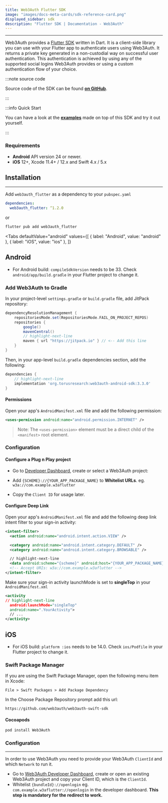 ```yaml
---
title: Web3Auth Flutter SDK
image: "images/docs-meta-cards/sdk-reference-card.png"
displayed_sidebar: sdk
description: "Flutter SDK | Documentation - Web3Auth"
---
```



---

Web3Auth provides a [Flutter SDK](https://github.com/Web3Auth/web3auth-flutter-sdk) written in Dart. It is a client-side library you can use with your
Flutter app to authenticate users using Web3Auth. It returns a private key generated in a non-custodial way on successful user authentication. This
authentication is achieved by using any of the supported social logins Web3Auth provides or using a custom authentication flow of your choice.

:::note source code

Source code of the SDK can be found **[on GitHub](https://github.com/Web3Auth/web3auth-flutter-sdk/)**.

:::

:::info Quick Start

You can have a look at the **[examples](https://github.com/Web3Auth/examples/tree/main/flutter)** made on top of this SDK and try it out yourself.

:::

### Requirements

- **Android** API version 24 or newer.
- **iOS** 12+, Xcode 11.4+ / 12.x and Swift 4.x / 5.x

## Installation

---

Add `web3auth_flutter` as a dependency to your `pubspec.yaml`

```yaml
dependencies:
  web3auth_flutter: ^1.2.0
```

or

```sh
flutter pub add web3auth_flutter
```

<Tabs
  defaultValue="android"
  values={[
    { label: "Android", value: "android" },
    { label: "iOS", value: "ios" },
  ]}
>

<TabItem value="android">

## Android

- For Android build: `compileSdkVersion` needs to be 33. Check `android/app/build.gradle` in your Flutter project to change it.

### Add Web3Auth to Gradle

In your project-level `settings.gradle` or `build.gradle` file, add JitPack repository:

```groovy
dependencyResolutionManagement {
    repositoriesMode.set(RepositoriesMode.FAIL_ON_PROJECT_REPOS)
    repositories {
        google()
        mavenCentral()
        // highlight-next-line
        maven { url "https://jitpack.io" } // <-- Add this line
    }
}
```

Then, in your app-level `build.gradle` dependencies section, add the following:

```groovy
dependencies {
    // highlight-next-line
    implementation 'org.torusresearch:web3auth-android-sdk:3.3.0'
}
```

#### Permissions

Open your app's `AndroidManifest.xml` file and add the following permission:

```xml
<uses-permission android:name="android.permission.INTERNET" />
```

> Note: The `<uses-permission>` element must be a direct child of the `<manifest>` root element.

### Configuration

#### Configure a Plug n Play project

- Go to [Developer Dashboard](https://dashboard.web3auth.io/), create or select a Web3Auth project:

- Add `{SCHEME}://{YOUR_APP_PACKAGE_NAME}` to **Whitelist URLs**. eg. `w3a://com.example.w3aflutter`

- Copy the `Client ID` for usage later.

#### Configure Deep Link

Open your app's `AndroidManifest.xml` file and add the following deep link intent filter to your sign-in activity:

```xml
<intent-filter>
  <action android:name="android.intent.action.VIEW" />

  <category android:name="android.intent.category.DEFAULT" />
  <category android:name="android.intent.category.BROWSABLE" />

  // highlight-next-line
  <data android:scheme="{scheme}" android:host="{YOUR_APP_PACKAGE_NAME}" android:path="/auth" />
  <!-- Accept URIs: w3a://com.example.w3aflutter -->
</intent-filter>
```

Make sure your sign-in activity launchMode is set to **singleTop** in your `AndroidManifest.xml`

```xml
<activity
// highlight-next-line
  android:launchMode="singleTop"
  android:name=".YourActivity">
  // ...
</activity>
```

</TabItem>

<TabItem value="ios">

## iOS

- For iOS build: `platform :ios` needs to be 14.0. Check `ios/Podfile` in your Flutter project to change it.

### Swift Package Manager

If you are using the Swift Package Manager, open the following menu item in Xcode:

`File > Swift Packages > Add Package Dependency`

In the Choose Package Repository prompt add this url:

```
https://github.com/web3auth/web3auth-swift-sdk
```

#### Cocoapods

```sh
pod install Web3Auth
```

### Configuration

---

In order to use Web3Auth you need to provide your Web3Auth `ClientId` and which `Network` to run it.

- Go to [Web3Auth Developer Dashboard](https://dashboard.web3auth.io), create or open an existing Web3Auth project and copy your Client ID, which is
  the `ClientId`.
- Whitelist `{bundleId}://openlogin` eg. `com.example.w3aflutter://openlogin` in the developer dashboard. **This step is mandatory for the redirect to
  work.**

</TabItem>

</Tabs>
